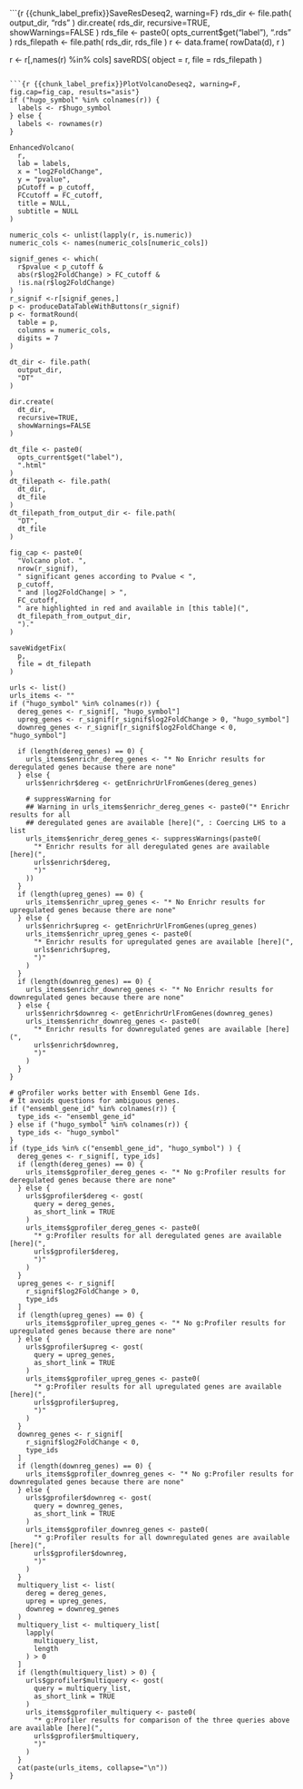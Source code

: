 <!--
This template needs 
* chunk_label_prefix
* d = dds
* r = res

It should be called from 
applyPostDeseq2Template()
-->

```{r {{chunk_label_prefix}}SaveResDeseq2, warning=F}
rds_dir <- file.path(
  output_dir,
  "rds"
)
dir.create(
  rds_dir,
  recursive=TRUE,
  showWarnings=FALSE
)
rds_file <- paste0(
  opts_current$get("label"),
  ".rds"
)
rds_filepath <- file.path(
  rds_dir,
  rds_file
)
r <- data.frame(
  rowData(d),
  r
)

r <- r[,names(r) %in% cols]
saveRDS(
  object = r,
  file = rds_filepath
)
```

```{r {{chunk_label_prefix}}PlotVolcanoDeseq2, warning=F, fig.cap=fig_cap, results="asis"}
if ("hugo_symbol" %in% colnames(r)) {
  labels <- r$hugo_symbol
} else {
  labels <- rownames(r)
}

EnhancedVolcano(
  r,
  lab = labels,
  x = "log2FoldChange",
  y = "pvalue",
  pCutoff = p_cutoff,
  FCcutoff = FC_cutoff,
  title = NULL,
  subtitle = NULL
)

numeric_cols <- unlist(lapply(r, is.numeric))
numeric_cols <- names(numeric_cols[numeric_cols])

signif_genes <- which(
  r$pvalue < p_cutoff &
  abs(r$log2FoldChange) > FC_cutoff &
  !is.na(r$log2FoldChange)
)
r_signif <-r[signif_genes,]
p <- produceDataTableWithButtons(r_signif)
p <- formatRound(
  table = p,
  columns = numeric_cols,
  digits = 7
)

dt_dir <- file.path(
  output_dir,
  "DT"
)

dir.create(
  dt_dir,
  recursive=TRUE,
  showWarnings=FALSE
)

dt_file <- paste0(
  opts_current$get("label"),
  ".html"
)
dt_filepath <- file.path(
  dt_dir,
  dt_file
)
dt_filepath_from_output_dir <- file.path(
  "DT",
  dt_file
)

fig_cap <- paste0(
  "Volcano plot. ",
  nrow(r_signif),
  " significant genes according to Pvalue < ",
  p_cutoff,
  " and |log2FoldChange| > ",
  FC_cutoff,
  " are highlighted in red and available in [this table](",
  dt_filepath_from_output_dir,
  ")."
)

saveWidgetFix(
  p,
  file = dt_filepath
)

urls <- list()
urls_items <- ""
if ("hugo_symbol" %in% colnames(r)) {
  dereg_genes <- r_signif[, "hugo_symbol"]
  upreg_genes <- r_signif[r_signif$log2FoldChange > 0, "hugo_symbol"]
  downreg_genes <- r_signif[r_signif$log2FoldChange < 0, "hugo_symbol"]

  if (length(dereg_genes) == 0) {
    urls_items$enrichr_dereg_genes <- "* No Enrichr results for deregulated genes because there are none"
  } else {
    urls$enrichr$dereg <- getEnrichrUrlFromGenes(dereg_genes)
    
    # suppressWarning for 
    ## Warning in urls_items$enrichr_dereg_genes <- paste0("* Enrichr results for all
    ## deregulated genes are available [here](", : Coercing LHS to a list
    urls_items$enrichr_dereg_genes <- suppressWarnings(paste0(
      "* Enrichr results for all deregulated genes are available [here](",
      urls$enrichr$dereg,
      ")"
    ))
  }
  if (length(upreg_genes) == 0) {
    urls_items$enrichr_upreg_genes <- "* No Enrichr results for upregulated genes because there are none"
  } else {
    urls$enrichr$upreg <- getEnrichrUrlFromGenes(upreg_genes)
    urls_items$enrichr_upreg_genes <- paste0(
      "* Enrichr results for upregulated genes are available [here](",
      urls$enrichr$upreg,
      ")"
    )
  }
  if (length(downreg_genes) == 0) {
    urls_items$enrichr_downreg_genes <- "* No Enrichr results for downregulated genes because there are none"
  } else {
    urls$enrichr$downreg <- getEnrichrUrlFromGenes(downreg_genes)
    urls_items$enrichr_downreg_genes <- paste0(
      "* Enrichr results for downregulated genes are available [here](",
      urls$enrichr$downreg,
      ")"
    )
  }
}

# gProfiler works better with Ensembl Gene Ids.
# It avoids questions for ambiguous genes.
if ("ensembl_gene_id" %in% colnames(r)) {
  type_ids <- "ensembl_gene_id"
} else if ("hugo_symbol" %in% colnames(r)) {
  type_ids <- "hugo_symbol"
}
if (type_ids %in% c("ensembl_gene_id", "hugo_symbol") ) {
  dereg_genes <- r_signif[, type_ids]
  if (length(dereg_genes) == 0) {
    urls_items$gprofiler_dereg_genes <- "* No g:Profiler results for deregulated genes because there are none"
  } else {
    urls$gprofiler$dereg <- gost(
      query = dereg_genes,
      as_short_link = TRUE
    )
    urls_items$gprofiler_dereg_genes <- paste0(
      "* g:Profiler results for all deregulated genes are available [here](",
      urls$gprofiler$dereg,
      ")"
    )
  }
  upreg_genes <- r_signif[
    r_signif$log2FoldChange > 0,
    type_ids
  ]
  if (length(upreg_genes) == 0) {
    urls_items$gprofiler_upreg_genes <- "* No g:Profiler results for upregulated genes because there are none"
  } else {
    urls$gprofiler$upreg <- gost(
      query = upreg_genes,
      as_short_link = TRUE
    )
    urls_items$gprofiler_upreg_genes <- paste0(
      "* g:Profiler results for all upregulated genes are available [here](",
      urls$gprofiler$upreg,
      ")"
    )
  }
  downreg_genes <- r_signif[
    r_signif$log2FoldChange < 0,
    type_ids
  ]
  if (length(downreg_genes) == 0) {
    urls_items$gprofiler_downreg_genes <- "* No g:Profiler results for downregulated genes because there are none"
  } else {
    urls$gprofiler$downreg <- gost(
      query = downreg_genes,
      as_short_link = TRUE
    )
    urls_items$gprofiler_downreg_genes <- paste0(
      "* g:Profiler results for all downregulated genes are available [here](",
      urls$gprofiler$downreg,
      ")"
    )
  }
  multiquery_list <- list(
    dereg = dereg_genes,
    upreg = upreg_genes,
    downreg = downreg_genes
  )
  multiquery_list <- multiquery_list[
    lapply(
      multiquery_list,
      length
    ) > 0
  ]
  if (length(multiquery_list) > 0) {
    urls$gprofiler$multiquery <- gost(
      query = multiquery_list,
      as_short_link = TRUE
    )
    urls_items$gprofiler_multiquery <- paste0(
      "* g:Profiler results for comparison of the three queries above are available [here](",
      urls$gprofiler$multiquery,
      ")"
    )
  }
  cat(paste(urls_items, collapse="\n"))
}
```
